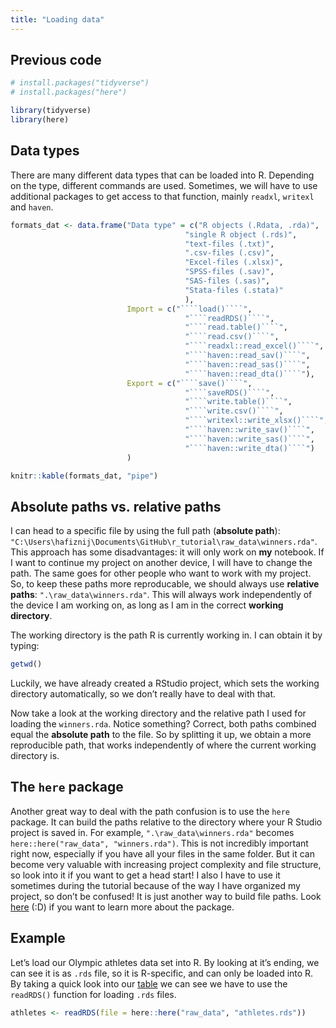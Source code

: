 ```yaml
---
title: "Loading data"
---
```


::: {.callout-caution icon="false" collapse="true"}
## Previous code

```r
# install.packages("tidyverse")
# install.packages("here")

library(tidyverse)
library(here)
```

:::

## Data types

There are many different data types that can be loaded into R. Depending on the type, different commands are used. Sometimes, we will have to use additional packages to get access to that function, mainly `readxl`, `writexl` and `haven`.

```r
formats_dat <- data.frame("Data type" = c("R objects (.Rdata, .rda)", 
                                       "single R object (.rds)", 
                                       "text-files (.txt)",
                                       ".csv-files (.csv)",
                                       "Excel-files (.xlsx)",
                                       "SPSS-files (.sav)", 
                                       "SAS-files (.sas)", 
                                       "Stata-files (.stata)"
                                       ),
                          Import = c("````load()````",
                                       "````readRDS()````",
                                       "````read.table()````",
                                       "````read.csv()````",
                                       "````readxl::read_excel()````",
                                       "````haven::read_sav()````",
                                       "````haven::read_sas()````",
                                       "````haven::read_dta()````"),
                          Export = c("````save()````",
                                       "````saveRDS()````",
                                       "````write.table()````",
                                       "````write.csv()````",
                                       "````writexl::write_xlsx()````",
                                       "````haven::write_sav()````",
                                       "````haven::write_sas()````",
                                       "````haven::write_dta()````")
                          )

knitr::kable(formats_dat, "pipe")
```

## Absolute paths vs. relative paths

I can head to a specific file by using the full path (**absolute path**): `"C:\Users\hafiznij\Documents\GitHub\r_tutorial\raw_data\winners.rda"`. This approach has some disadvantages: it will only work on **my** notebook. If I want to continue my project on another device, I will have to change the path. The same goes for other people who want to work with my project. So, to keep these paths more reproducable, we should always use **relative paths**: `".\raw_data\winners.rda"`. This will always work independently of the device I am working on, as long as I am in the correct **working directory**.

The working directory is the path R is currently working in. I can obtain it by typing:

```r
getwd()
```

Luckily, we have already created a RStudio project, which sets the working directory automatically, so we don't really have to deal with that.

Now take a look at the working directory and the relative path I used for loading the `winners.rda`. Notice something? Correct, both paths combined equal the **absolute path** to the file. So by splitting it up, we obtain a more reproducible path, that works independently of where the current working directory is.

::: callout-tip
## The `here` package

Another great way to deal with the path confusion is to use the `here` package. It can build the paths relative to the directory where your R Studio project is saved in. For example, `".\raw_data\winners.rda"` becomes `here::here("raw_data", "winners.rda")`. This is not incredibly important right now, especially if you have all your files in the same folder. But it can become very valuable with increasing project complexity and file structure, so look into it if you want to get a head start! I also I have to use it sometimes during the tutorial because of the way I have organized my project, so don't be confused! It is just another way to build file paths. Look [here](https://here.r-lib.org/) (:D) if you want to learn more about the package.
:::

## Example

Let's load our Olympic athletes data set into R. By looking at it's ending, we can see it is as `.rds` file, so it is R-specific, and can only be loaded into R. By taking a quick look into our [table](#Data-types) we can see we have to use the `readRDS()` function for loading `.rds` files.

```r
athletes <- readRDS(file = here::here("raw_data", "athletes.rds"))
```
